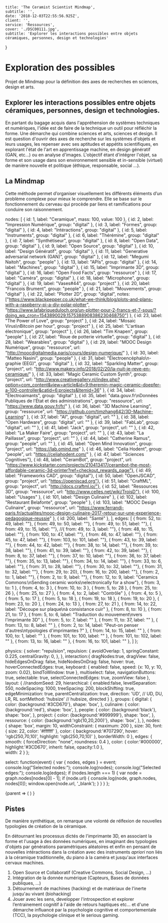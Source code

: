 
    title: 'The Ceramist Scientist Mindmap',
    subtitle: '',
    date: '2018-12-03T22:55:56.925Z',
    client: '',
    service: 'Ressources',
    cover: './DSC00111.jpg',
    subtitle: 'Explorer les interactions possibles entre objets céramiques, personnes, design et technologies'
}

# Exploration des possibles

Projet de Mindmap pour la définition des axes de recherches en sciences, design et arts.

## Explorer les interactions possibles entre objets céramiques, personnes, design et technologies. 

En partant du bagage acquis dans l'appréhension de systèmes techniques et numériques, l'idée est de faire de la technique un outil pour réfléchir la forme. Une démarche qui combine sciences et arts, sciences et design. 
Il est question d'ouvrir des axes de recherche sur les systèmes d'objets et leurs usages, les repenser avec ses aptitudes et appétits scientifiques, en explorant l'état de l'art en apprentissage machine, en design génératif (GAN, etc...) ou en analyse d'images.
L'objectif étant d'intégrer l'objet, sa forme et son usage dans son environnement sensible et in-sensible (virtuel) de manière nouvelle et politique (éthique, responsable, social ...).

## La Mindmap
Cette méthode permet d’organiser visuellement les différents éléments d’un problème complexe pour mieux le comprendre. Elle se base sur le fonctionnement du cerveau qui procède par liens et ramifications pour conduire son raisonnement.


  nodes: [
    { id: 1, label: "Ceramique", mass: 100, value: 100 },
    { id: 2, label: "Impression Numérique", group: "digital" },
    { id: 3, label: "Formes", group: "digital" },
    { id: 4, label: "Intéractions", group: "digital" },
    { id: 5, label: "Instruments", group: "digital" },
    { id: 6, label: "Thérémine", group: "digital" },
    { id: 7, label: "Synthétiseur", group: "digital" },
    { id: 8, label: "Open Data", group: "digital" },
    { id: 9, label: "Open Source", group: "digital" },
    { id: 10, label: "Design Génératif", group: "digital" },
    { id: 11, label: "Generative adversarial network (GAN)", group: "digital" },
    { id: 12, label: "Megumi Naitoh", group: "people" },
    { id: 13, label: "APIs", group: "digital" },
    { id: 14, label: "Machines", group: "digital" },
    { id: 15, label: "Imprimante 3D", group: "digital" },
    { id: 16, label: "Open Food Facts", group: "ressource" },
    { id: 17, label: "Caméra", group: "digital" },
    { id: 18, label: "Microphone", group: "digital" },
    { id: 19, label: "Vases#44", group: "project" },
    { id: 20, label: "Francois Brument", group: "people" },
    { id: 21, label: "Mouvements", group: "digital" },
    { id: 22, label: "Plotter 2D", group: "digital", notes: ["https://www.blackpepper.co.uk/what-we-think/blog/plots-and-plans-with-a-raspberry-pi-a-diy-polar-plotter",
    "https://www.lafabriqueduloch.org/un-plotter-pour-2-francs-et-7-sous/?doing_wp_cron=1543890029.1575388908386230468750"] },
    { id: 23, label: "The Power of Love", group: "project" },
    { id: 24, label: "Mosaic Virus\nBitcoin per hour", group: "project" },
    { id: 25, label: "L'artisan électronique", group: "project" },
    { id: 26, label: "Tim Knapen", group: "people" },
    { id: 27, label: "Roue de potterie virtuelle", group: "digital" },
    { id: 28, label: "Wearables", group: "digital" },
    { id: 29, label: "MOOC Design Numérique", group: "ressource", url: "http://moocdigitalmedia.paris/cours/design-numerique/" },
    { id: 30, label: "Matteo Nasini", group: "people" },
    { id: 31, label: "Électroencéphalo\n-graphie (EEG)", group: "digital" },
    { id: 32, label: "Sparkling Matter", group: "project", url: "http://www.makery.info/2018/02/20/la-nuit-je-reve-en-ceramique/" },
    { id: 33, label: "Magic Ceramic Custom Synth", group: "project", url: "http://www.creativegallery.nl/index.php?option=com_content&view=article&id=9:theremin-magic-ceramic-doepfer-a-100-controller&catid=6:projects&Itemid=36" },
    { id: 34, label: "Électroaimants", group: "digital" },
    { id: 35, label: "data.gouv.fr\nDonnées Publiques de l’État et des administrations", group: "ressource", url: "https://www.data.gouv.fr/fr/" },
    { id: 36, label: "3D Machine Learning", group: "ressource", url: "https://github.com/timzhang642/3D-Machine-Learning" },
    { id: 37, label: "AI", group: "digital", url: "" },
    { id: 38, label: "Open Hardware", group: "digital", url: "" },
    { id: 39, label: "FabLab", group: "digital", url: "" },
    { id: 41, label: "Jack", group: "project", url: "" },
    { id: 42, label: "La Maker Faire", group: "project", url: "" },
    { id: 43, label: "La Paillasse", group: "project", url: "" },
    { id: 44, label: "Catherine Ramus", group: "people", url: "" },
    { id: 45, label: "Open Mind Innovation", group: "project", url: "https://lab.omind.me" },
    { id: 46, label: "Celia Hodent", group: "people", url: "https://celiahodent.com/" },
    { id: 47, label: "Sciences Cognitives"},
    { id: 48, label: "CeramBot", group: "project", url: "https://www.kickstarter.com/projects/210413417/cerambot-the-most-affordable-ceramic-3d-printer?ref=checkout_rewards_page"},
    { id: 49, label: "Frameworks CAD", group: "digital"},
    { id: 50, label: "OpenJSCAD", group: "project", url: "https://openjscad.org"},
    { id: 51, label: "CraftML", group: "project", url: "http://docs.craftml.io/"},
    { id: 52, label: "Ressources 3D", group: "ressource", url: "http://www.celles.net/wiki/TroisD"},
    { id: 100, label: "Usages" },
    { id: 101, label: "Design Culinaire" },
    { id: 102, label: "Restaurant Belafonte", group: "people" },
    { id: 103, label: "MOOC Design Culinaire", group: "ressource", url: "https://www.ferrandi-paris.fr/actualites/mooc-design-culinaire-2017-retour-sur-une-experience-pedagogique-reussie" },
    { id: 200, label: "Santé" },
  ],
  edges: [
    { from: 52, to: 49, label: ""}, 
    { from: 49, to: 50, label: ""}, 
    { from: 49, to: 51, label: ""}, 
    { from: 49, to: 15, label: ""}, 
    //{ from: 49, to: 3, label: ""}, 
    { from: 48, to: 15, label: ""}, 
    { from: 100, to: 47, label: ""}, 
    { from: 46, to: 47, label: ""}, 
    { from: 45, to: 47, label: ""}, 
    { from: 103, to: 101, label: ""}, 
    { from: 43, to: 39, label: ""}, 
    { from: 44, to: 42, label: ""}, 
    { from: 38, to: 14, label: ""}, 
    { from: 39, to: 38, label: ""}, 
    { from: 41, to: 39, label: ""}, 
    { from: 42, to: 39, label: ""}, 
    { from: 8, to: 37, label: ""}, 
    { from: 37, to: 10, label: ""}, 
    { from: 36, to: 37, label: ""}, 
    { from: 35, to: 13, label: ""}, 
    { from: 34, to: 14, label: ""}, 
    { from: 33, to: 6, label: ""}, 
    { from: 31, to: 28, label: ""}, 
    { from: 30, to: 32, label: ""}, 
    { from: 31, to: 32, label: ""}, 
    { from: 29, to: 20}, 
    { from: 16, to: 200, label: ""}, 
    { from: 2, to: 1, label: ""}, 
    { from: 2, to: 9, label: ""}, 
    { from: 12, to: 9, label: "Ceramics Commons:\nSending ceramic works\nelectronically for a show"}, 
    { from: 3, to: 1 }, 
    { from: 4, to: 3 }, 
    { from: 10, to: 3 }, 
    { from: 5, to: 28 }, 
    { from: 25, to: 26 }, 
    { from: 25, to: 27 }, 
    { from: 4, to: 2, label: "Contrôle" }, 
    { from: 4, to: 5 },
    { from: 5, to: 17 },
    { from: 5, to: 18 },
    { from: 19, to: 18 },
    { from: 19, to: 20 },
    { from: 23, to: 20 },
    { from: 24, to: 13 },
    { from: 27, to: 21 },
    { from: 14, to: 22, label: "Découpe sur plaque\nà consistance cuir" },
    { from: 8, to: 10 },
    { from: 21, to: 17 },
    { from: 5, to: 6, label: "Traduction du mouvement\nvers l'imprimante 3D" },
    { from: 5, to: 7, label: "" },
    { from: 11, to: 37, label: "" },
    { from: 13, to: 8, label: "" },
    { from: 2, to: 14, label: "Peut-on penser d'autres\ntypologies d'imprimantes ?" },
    { from: 14, to: 15, label: "" },
    { from: 100, to: 1, label: "" },
    { from: 101, to: 100, label: "" },
    { from: 101, to: 102, label: "" },
    { from: 13, to: 16, label: "" },
    { from: 16, to: 101, label: "" },
    ]
};

  physics: {
    solver: "repulsion",
    repulsion: {
      avoidOverlap: 1,
      springConstant: 0.225,
      centralGravity: 0,
    },
  },
  interaction:{
    dragNodes:true,
    dragView: false,
    hideEdgesOnDrag: false,
    hideNodesOnDrag: false,
    hover: true,
    hoverConnectedEdges: true,
    keyboard: {
      enabled: false,
      speed: {x: 10, y: 10, zoom: 0.02},
      bindToWindow: true
    },
    multiselect: false,
    navigationButtons: true,
    selectable: true,
    selectConnectedEdges: true,
    zoomView: false
  },
  layout: {
    //randomSeed: 29,
    hierarchical: {
      enabled:false,
      levelSeparation: 550,
      nodeSpacing: 1000,
      treeSpacing: 200,
      blockShifting: true,
      edgeMinimization: true,
      parentCentralization: true,
      direction: 'UD',        // UD, DU, LR, RL
      sortMethod: 'hubsize'   // hubsize, directed
    }
  },
  groups: {
      digital: {
          color: {background:'#3CD670'},
          shape: 'box',
      },
      culinaire: {
          color: {background:'red'},
          shape: 'box',
      },
      people: {
          color: {background:'black'},
          shape: 'box',
      },
      project: {
          color: {background:'#999999'},
          shape: 'box',
      },
      ressource: {
          color: {background:'rgb(10,20,200)'},
          shape: 'box',
      },
  },
  nodes: {
      shape: 'box',
      margin: 10,
      widthConstraint: {
        maximum: 200
      },
      size: 30,
      font: {
          size: 22,
          color: '#ffffff'
      },
      color: {
        background:'#707290',
        hover: 'rgb(250,70,10)',
        highlight: 'rgb(250,70,10)'
      },
      borderWidth: 0
  },
  edges: {
        smooth: {
          forceDirection: "none",
          roundness: 0.4
        },
        color: {
            color:'#000000',
            highlight:'#3CD670',
            inherit: false,
            opacity:1.0
        },      
        width: 2
  }
};

  select: function(event) {
    var { nodes, edges } = event;
    console.log("Selected nodes:");
    console.log(nodes);
    console.log("Selected edges:");
    console.log(edges);
    if (nodes.length === 1) {
        var node = graph.nodes[nodes[0] - 1];
        if (node.url) {
          console.log(node, graph.nodes, nodes[0]);
          window.open(node.url, '_blank');
        }
    }
  }
};

<div style={{ 
  columnSpan: 'all',  
  width: "100vw",
  position: "relative",
  left: "50%",
  right: "50%",
  marginLeft: "-50vw",
  marginRight: "-50vw",
  height: "150vh",
  minHeight: "600px",
  marginTop: "20px",
  marginBot: "20px",
  }}>
<ContainerDimensions>
    {parent => (
        <Graph 
        graph={graph} 
        options={options} 
        events={events}
        style={{ height: "100%", width: parent.width }} 
    />)
    }
</ContainerDimensions>
</div>


## Pistes

De manière synthétique, on remarque une volonté de rélfexion de nouvelles typologies de création de la céramique. 

En détournant les processus dictés de l'imprimante 3D, en associant la forme et l'usage à des données numériques, en imaginant des typologies d'objets par générations paramétriques aléatoires et enfin en pensant de nouvelles intéractions dans la création avec des instruments *apriori* non liés à la céramique traditionnelle, du piano à la caméra et jusqu'aux interfaces cervaux machines.

1. Open Source et Collaboratif (Creative Commons, Social Design, ...)
2. Intégration de la donnée numérique (Capteurs, Bases de données publiques, ...)
3. Détournement de machines (hacking) et de matériaux de l'inerte jusqu'au vivant (biohacking)
4. Jouer avec les sens, developper l'introspection et explorer l’entrainement cognitif à l'aide de retours haptiques etc... et d'une démarche influancé par la psychologie cognitive et comportementale (TCC), la psychologie clinique et le serious gaming.